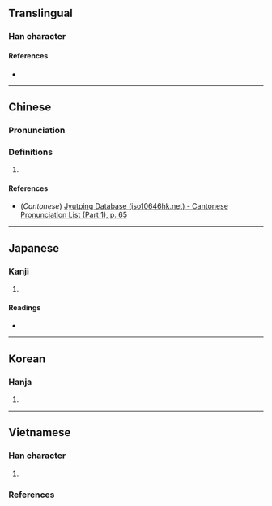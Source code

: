 {{character info}}
==Translingual==

===Han character===
{{Han char|rn=9|rad=人|as=06|sn=8|four=26200|canj=OVR|ids=⿰亻如}}

====References====
* {{Han ref|kx=0102.210|dkj=00610|dj=0217.040|hdz=10154.110|uh=4F9E|ud=20382|bh=CBC7|bd=52167}}

----

==Chinese==
{{zh-forms}}

===Pronunciation===
{{zh-pron
|m=rú
|c=jyu4
|mc=
|oc=
|ma=
|cat=
}}

===Definitions===
{{zh-hanzi}}

# {{rfdef|zh}}

====References====
* (''Cantonese'') [http://www.iso10646hk.net/jp/document/download.jsp Jyutping Database (iso10646hk.net) - Cantonese Pronunciation List (Part 1), p. 65]

----

==Japanese==

===Kanji===
{{ja-kanji|grade=|rs=人06}}

# {{rfdef|ja|sort=人06}}

====Readings====
* {{ja-readings|on=じょ, にょ|kun=ひと-しい, したがへな-らす}}

----

==Korean==

===Hanja===
{{ko-hanja|hangeul=[[여]]|rv=yeo|mr=yŏ}}

# {{rfdef|ko|sort=人06}}

----

==Vietnamese==

===Han character===
{{vi-readings|rs=人06
|hanviet=nhờ-gdhn
}}

# {{rfdef|vi|sort=人06}}

===References===
<references/>